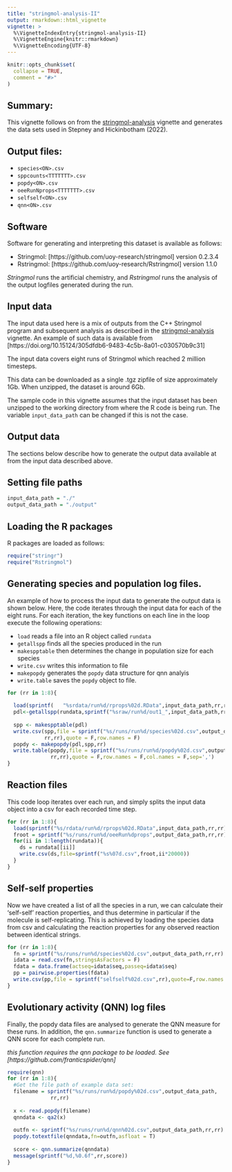 ```yaml
---
title: "stringmol-analysis-II"
output: rmarkdown::html_vignette
vignette: >
  %\VignetteIndexEntry{stringmol-analysis-II}
  %\VignetteEngine{knitr::rmarkdown}
  %\VignetteEncoding{UTF-8}
---
```


```r
knitr::opts_chunk$set(
  collapse = TRUE,
  comment = "#>"
)
```

## Summary:

This vignette follows on from the [stringmol-analysis](stringmol-analysis.html) 
vignette and generates the data sets used in Stepney and Hickinbotham (2022). 


## Output files: 

- `species<ON>.csv`
- `sppcounts<TTTTTTT>.csv`
- `popdy<ON>.csv`
- `oeeRunNprops<TTTTTTT>.csv`
- `selfself<ON>.csv`
- `qnn<ON>.csv`


## Software

Software for generating and interpreting this dataset is available as follows: 

- Stringmol: [https://github.com/uoy-research/stringmol] version 0.2.3.4 
- Rstringmol: [https://github.com/uoy-research/Rstringmol] version 1.1.0

*Stringmol* runs the artificial chemistry, and *Rstringmol* runs the analysis 
of the output logfiles generated during the run. 

## Input data

The input data used here is a mix of outputs from the C++ Stringmol program and 
subsequent analysis as described in the [stringmol-analysis](stringmol-analysis.html) 
vignette. An example of such data is available from 
[https://doi.org/10.15124/305dfdb6-9483-4c5b-8a01-c030570b9c31]

The input data covers eight runs of Stringmol which reached 2 million timesteps. 

This data can be downloaded as a single .tgz zipfile of size approximately 1Gb. 
When unzipped, the dataset is around 6Gb. 

The sample code in this vignette assumes that the input dataset has been unzipped 
to the working directory from where the R code is being run. The variable `input_data_path`
can be changed if this is not the case. 

## Output data

The sections below describe how to generate the output data available at []() from 
the input data described above. 

## Setting file paths

```r
input_data_path = "./"
output_data_path = "./output"
```


## Loading the R packages

R packages are loaded as follows:

```r
require("stringr")
require("Rstringmol")
```



## Generating species and population log files.

An example of how to process the input data to generate the output data is shown below. 
Here, the code iterates through the input data for each of the eight runs. For each iteration,
the key functions on each line in the loop execute the following operations:

- `load` reads a file into an R object called `rundata`
- `getallspp` finds all the species produced in the run
- `makespptable` then determines the change in population size for each species
- `write.csv` writes this information to file
- `makepopdy` generates the `popdy` data structure for qnn analyis
- `write.table` saves the `popdy` object to file. 

```r
for (rr in 1:8){
  
  load(sprintf(   "%srdata/run%d/rprops%02d.RData",input_data_path,rr,rr))
  pdl<-getallspp(rundata,sprintf("%sraw/run%d/out1_",input_data_path,rr))
  
  spp <- makespptable(pdl)
  write.csv(spp,file = sprintf("%s/runs/run%d/species%02d.csv",output_data_path,
            rr,rr),quote = F,row.names = F)
  popdy <- makepopdy(pdl,spp,rr)
  write.table(popdy,file = sprintf("%s/runs/run%d/popdy%02d.csv",output_data_path,
              rr,rr),quote = F,row.names = F,col.names = F,sep=',')
}
```



## Reaction files

This code loop iterates over each run, and simply splits the input data object
into a csv for each recorded time step. 

```r
for (rr in 1:8){
  load(sprintf("%s/rdata/run%d/rprops%02d.RData",input_data_path,rr,rr))
  froot = sprintf("%s/runs/run%d/oeeRun%dprops",output_data_path,rr,rr)
  for(ii in 1:length(rundata)){
    ds = rundata[[ii]]
    write.csv(ds,file=sprintf("%s%07d.csv",froot,ii*20000))
  }
}
```




## Self-self properties

Now we have created a list of all the species in a run, we can calculate their 'self-self' reaction properties, and thus determine in particular if the molecule is self-replicating.
This is achieved by loading the species data from csv and calculating the reaction properties for any observed reaction between identical strings. 

```r
for (rr in 1:8){
  fn = sprintf("%s/runs/run%d/species%02d.csv",output_data_path,rr,rr)
  idata = read.csv(fn,stringsAsFactors = F)
  fdata = data.frame(actseq=idata$seq,passeq=idata$seq)
  pp = pairwise.properties(fdata)
  write.csv(pp,file = sprintf("selfself%02d.csv",rr),quote=F,row.names = F)
} 
```



## Evolutionary activity (QNN) log files

Finally, the popdy data files are analysed to generate the QNN measure for these runs. In
addition, the `qnn.summarize` function is used to generate a QNN score for each complete run. 

*this function requires the qnn package to be loaded. See [https://github.com/franticspider/qnn]*

```r
require(qnn)
for (rr in 1:8){
  #Get the file path of example data set:
  filename = sprintf("%s/runs/run%d/popdy%02d.csv",output_data_path,
              rr,rr)
  
  x <- read.popdy(filename)
  qnndata <- qa2(x)
  
  outfn <- sprintf("%s/runs/run%d/qnn%02d.csv",output_data_path,rr,rr)
  popdy.totextfile(qnndata,fn=outfn,asfloat = T)
  
  score <- qnn.summarize(qnndata)
  message(sprintf("%d,%0.6f",rr,score))
}
```
